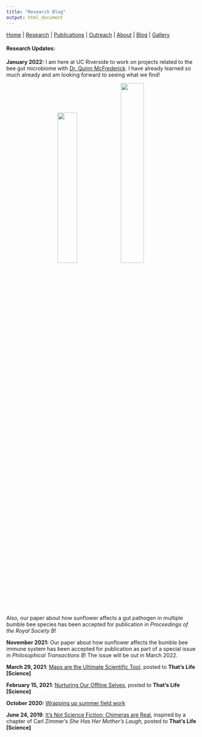 ```yaml
---
title: "Research Blog"
output: html_document
---
```


[Home](index.html)  |  [Research](research.html)  |  [Publications](pubs.html)  |  [Outreach](outreach.html)  |  [About](about.html) | [Blog](blog.html) | [Gallery](gallery.html)

#### Research Updates:

**January 2022:** I am here at UC Riverside to work on projects related to the bee gut microbiome with [Dr. Quinn McFrederick](https://melittology.ucr.edu/). I have already learned so much already and am looking forward to seeing what we find! <br>

<center> <img src="images/ucr.JPG" width="32%"> <img src="images/riverside_mt.JPG" width="35%"> </center> <br>

Also, our paper about how sunflower affects a gut pathogen in multiple bumble bee species has been accepted for publication in *Proceedings of the Royal Society B*!

**November 2021:** Our paper about how sunflower affects the bumble bee immune system has been accepted for publication as part of a special issue in *Philosophical Transactions B*! The issue will be out in March 2022. 

**March 29, 2021**: [Maps are the Ultimate Scientific Tool](http://thatslifesci.com/2021-03-29-maps-are-the-ultimate-scientific-tool-afowler/), posted to **That's Life [Science]** 

**February 15, 2021**: [Nurturing Our Offline Selves](http://thatslifesci.com/2021-02-15-Offline-Self-AFowler/),
posted to **That's Life [Science]** 

**October 2020:** [Wrapping up summer field work](blog_1.html)

**June 24, 2019**: [It's Not Science Fiction; Chimeras are Real](http://thatslifesci.com/2019-06-24-Chimeras-Are-Real-AFowler/),
inspired by a chapter of Carl Zimmer's *She Has Her Mother's Laugh*, posted to **That's Life [Science]** 


